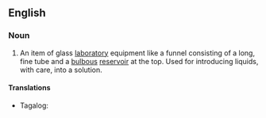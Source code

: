 ==English==
{{wikipedia}}

===Noun===
{{en-noun|head=[[thistle]] [[tube]]}}

# {{context|chemistry|lang=en}} An item of glass [[laboratory]] equipment like a funnel consisting of a long, fine tube and a [[bulbous]] [[reservoir]] at the top. Used for introducing liquids, with care, into a solution.

====Translations====
{{trans-top|a small laboratory gas burner}}
* Tagalog: {{t|tl|mikbansi}}
{{trans-mid}}
{{trans-bottom}}
